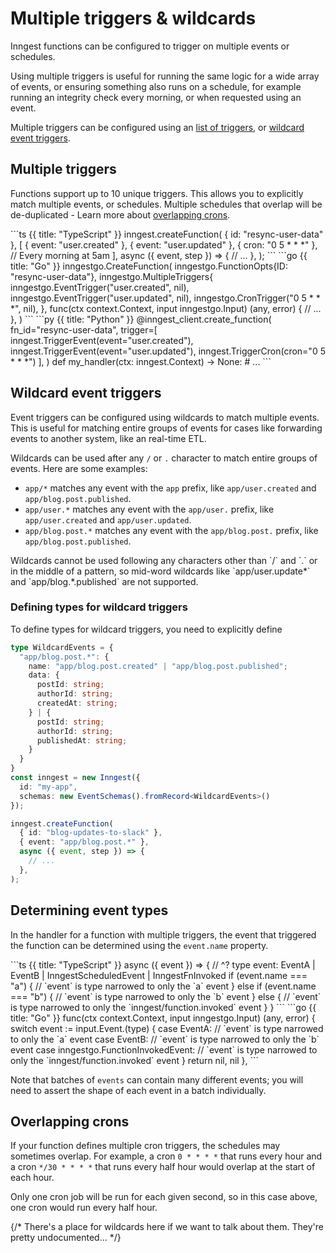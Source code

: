 
# Multiple triggers & wildcards

Inngest functions can be configured to trigger on multiple events or schedules.

Using multiple triggers is useful for running the same logic for a wide array of events, or
ensuring something also runs on a schedule, for example running an integrity
check every morning, or when requested using an event.

Multiple triggers can be configured using an [list of triggers](#multiple-triggers), or [wildcard event triggers](#wildcard-event-triggers).

## Multiple triggers

Functions support up to 10 unique triggers. This allows you to explicitly match multiple events, or schedules. Multiple schedules that overlap will be de-duplicated - Learn more about [overlapping crons](#overlapping-crons).

<CodeGroup>
```ts {{ title: "TypeScript" }}
inngest.createFunction(
  { id: "resync-user-data" },
  [
    { event: "user.created" },
    { event: "user.updated" },
    { cron: "0 5 * * *" }, // Every morning at 5am
  ],
  async ({ event, step }) => {
    // ...
  },
);
```
```go {{ title: "Go" }}
inngestgo.CreateFunction(
	inngestgo.FunctionOpts{ID: "resync-user-data"},
	inngestgo.MultipleTriggers{
		inngestgo.EventTrigger("user.created", nil),
		inngestgo.EventTrigger("user.updated", nil),
		inngestgo.CronTrigger("0 5 * * *", nil),
	},
	func(ctx context.Context, input inngestgo.Input) (any, error) {
		// ...
	},
)
```
```py {{ title: "Python" }}
@inngest_client.create_function(
    fn_id="resync-user-data",
    trigger=[
        inngest.TriggerEvent(event="user.created"),
        inngest.TriggerEvent(event="user.updated"),
        inngest.TriggerCron(cron="0 5 * * *")
    ],
)
def my_handler(ctx: inngest.Context) -> None:
     # ...
```
</CodeGroup>

## Wildcard event triggers

Event triggers can be configured using wildcards to match multiple events. This is useful for matching entire groups of events for cases like forwarding events to another system, like an real-time ETL.

Wildcards can be used after any `/` or `.` character to match entire groups of events. Here are some examples:

* `app/*` matches any event with the `app` prefix, like `app/user.created` and `app/blog.post.published`.
* `app/user.*` matches any event with the `app/user.` prefix, like `app/user.created` and `app/user.updated`.
* `app/blog.post.*` matches any event with the `app/blog.post.` prefix, like `app/blog.post.published`.

<Info>
Wildcards cannot be used following any characters other than `/` and `.` or in the middle of a pattern, so mid-word wildcards like `app/user.update*` and `app/blog.*.published` are not supported.
</Info>

### Defining types for wildcard triggers

To define types for wildcard triggers, you need to explicitly define

```ts
type WildcardEvents = {
  "app/blog.post.*": {
    name: "app/blog.post.created" | "app/blog.post.published";
    data: {
      postId: string;
      authorId: string;
      createdAt: string;
    } | {
      postId: string;
      authorId: string;
      publishedAt: string;
    }
  }
}
const inngest = new Inngest({
  id: "my-app",
  schemas: new EventSchemas().fromRecord<WildcardEvents>()
});

inngest.createFunction(
  { id: "blog-updates-to-slack" },
  { event: "app/blog.post.*" },
  async ({ event, step }) => {
    // ...
  },
);
```

## Determining event types

In the handler for a function with multiple triggers, the event that triggered
the function can be determined using the `event.name` property.

<CodeGroup>
```ts {{ title: "TypeScript" }}
async ({ event }) => {
  //      ^? type event: EventA | EventB | InngestScheduledEvent | InngestFnInvoked
  if (event.name === "a") {
    // `event` is type narrowed to only the `a` event
  } else if (event.name === "b") {
    // `event` is type narrowed to only the `b` event
  } else {
    // `event` is type narrowed to only the `inngest/function.invoked` event
  }
}
```
```go {{ title: "Go" }}
func(ctx context.Context, input inngestgo.Input) (any, error) {
	switch event := input.Event.(type) {
	case EventA:
		// `event` is type narrowed to only the `a` event
	case EventB:
		// `event` is type narrowed to only the `b` event
	case inngestgo.FunctionInvokedEvent:
		// `event` is type narrowed to only the `inngest/function.invoked` event
	}
	return nil, nil
},
```
</CodeGroup>

Note that batches of `events` can contain many different events; you will need
to assert the shape of each event in a batch individually.

## Overlapping crons

If your function defines multiple cron triggers, the schedules may sometimes overlap. For example, a cron `0 * * * *` that runs every hour and a cron `*/30 * * * *` that runs every half hour would overlap at the start of each hour.

Only one cron job will be run for each given second, so in this case above, one cron would run every half hour.

{/* There's a place for wildcards here if we want to talk about them. They're
pretty undocumented... */}
